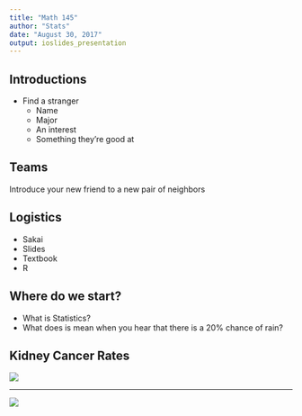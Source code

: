 ```yaml
---
title: "Math 145"
author: "Stats"
date: "August 30, 2017"
output: ioslides_presentation
---
```


## Introductions
- Find a stranger
    - Name
    - Major
    - An interest
    - Something they're good at
    
## Teams
Introduce your new friend to a new pair of neighbors

## Logistics
- Sakai
- Slides
- Textbook
- R

## Where do we start?
* What is Statistics?
* What does is mean when you hear that there is a 20% chance of rain?

## Kidney Cancer Rates
![](./highkid.png)

---

![](./lowkid.png)
